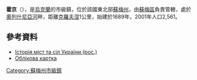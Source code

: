 {{coord|51|4|41|N|34|46|33|E|scale:30000|display=title}}

'''霍京'''（{{lang-uk|Хотінь}}），是[[烏克蘭|烏克蘭]]的市級鎮，位於該國東北部[[蘇梅州|蘇梅州]]，由[[蘇梅區|蘇梅區]]負責管轄，處於[[奧列什尼亞河_(普肖爾河支流)|奧列什尼亞河]]畔，距離[[克羅夫涅|克羅夫涅]]1公里，始建於1689年，2001年人口2,561。

==參考資料==
* [https://web.archive.org/web/20120116172432/http://www.igsu.org.ua/Sumskaja.obl/Sumskij.rajon/Hotenx.html Історія міст та сіл України (рос.)]
* [http://gska2.rada.gov.ua/pls/z7502/A005?rdat1=22.07.2008&rf7571=30133 Облікова картка]{{dead link|date=2018年5月 |bot=InternetArchiveBot |fix-attempted=yes }}

{{DEFAULTSORT:Хотінь}}
[[Category:蘇梅州市級鎮|Category:蘇梅州市級鎮]]


{{Sumy-geo-stub}}